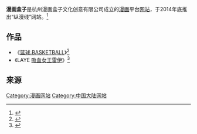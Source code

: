 '''漫画盒子'''是杭州漫画盒子文化创意有限公司成立的[[漫画|漫画]]平台[[网站|网站]]，于2014年底推出“纵漫线”网站。<ref>{{Cite news|url=http://hzdaily.hangzhou.com.cn/hzrb/html/2015-01/13/content_1880340.htm|title=漫画盒子：带你玩转“美漫”世界|language=zh-cn|publisher=杭州日报|author=毛晔|date=2015-01-13|accessdate=2016-03-19|archive-date=2017-03-05|archive-url=https://web.archive.org/web/20170305001229/http://hzdaily.hangzhou.com.cn/hzrb/html/2015-01/13/content_1880340.htm|dead-url=no}}</ref>

== 作品 ==
*《[[篮球.BASKETBALL|篮球.BASKETBALL]]》<ref>{{Cite news|url=http://comic.qq.com/a/20121031/000021.htm|title=漫画盒子独家专访首发作品《篮球》作者|language=zh-cn|publisher=腾讯|author=|date=2012年10月31日|accessdate=2016-03-19|archive-date=2017-03-05|archive-url=https://web.archive.org/web/20170305002023/http://comic.qq.com/a/20121031/000021.htm|dead-url=yes}}</ref>
*《LAYE [[吸血女王雷伊|吸血女王雷伊]]》<ref>{{Cite news|url=http://comic.sina.com.cn/n/2012-12-12/140410377.shtml|title=《漫画盒子》独家专访：国内知名漫画家时光|language=zh-cn|publisher=新浪|author=作者：时光     记者：小文|date=2012年12月12日|accessdate=2016-03-19|archive-date=2017-03-05|archive-url=https://web.archive.org/web/20170305004648/http://comic.sina.com.cn/n/2012-12-12/140410377.shtml|dead-url=no}}</ref>

== 来源 ==
{{Reflist}}

{{中国漫画平台}}

[[Category:漫画网站|Category:漫画网站]]
[[Category:中国大陆网站|Category:中国大陆网站]]